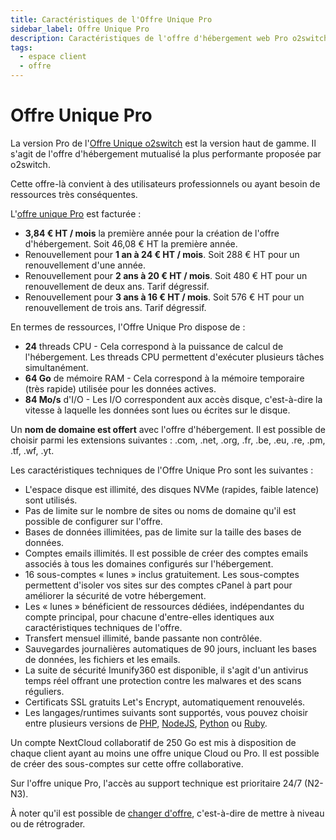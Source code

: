 ```yaml
---
title: Caractéristiques de l'Offre Unique Pro
sidebar_label: Offre Unique Pro
description: Caractéristiques de l'offre d'hébergement web Pro o2switch
tags:
  - espace client
  - offre
---
```


# Offre Unique Pro

La version Pro de l'[Offre Unique o2switch](https://www.o2switch.fr/hebergement-illimite/) est la version haut de gamme.
Il s'agit de l'offre d'hébergement mutualisé la plus performante proposée par o2switch.

Cette offre-là convient à des utilisateurs professionnels ou ayant besoin de ressources très conséquentes.

L'[offre unique Pro](https://www.o2switch.fr/hebergement-illimite/) est facturée :
- **3,84 € HT / mois** la première année pour la création de l'offre d'hébergement. Soit 46,08 € HT la première année.
- Renouvellement pour **1 an à 24 € HT / mois**. Soit 288 € HT pour un renouvellement d'une année.
- Renouvellement pour **2 ans à 20 € HT / mois**. Soit 480 € HT pour un renouvellement de deux ans. Tarif dégressif.
- Renouvellement pour **3 ans à 16 € HT / mois**. Soit 576 € HT pour un renouvellement de trois ans. Tarif dégressif.

En termes de ressources, l'Offre Unique Pro dispose de :
- **24** threads CPU - Cela correspond à la puissance de calcul de l'hébergement. Les threads CPU permettent d'exécuter
  plusieurs tâches simultanément.
- **64 Go** de mémoire RAM - Cela correspond à la mémoire temporaire (très rapide) utilisée pour les données actives.
- **84 Mo/s** d'I/O - Les I/O correspondent aux accès disque, c'est-à-dire la vitesse à laquelle les données sont lues
  ou écrites sur le disque.

Un **nom de domaine est offert** avec l'offre d'hébergement. Il est possible de choisir parmi les extensions suivantes :
.com, .net, .org, .fr, .be, .eu, .re, .pm, .tf, .wf, .yt.

Les caractéristiques techniques de l'Offre Unique Pro sont les suivantes :
- L'espace disque est illimité, des disques NVMe (rapides, faible latence) sont utilisés.
- Pas de limite sur le nombre de sites ou noms de domaine qu'il est possible de configurer sur l'offre.
- Bases de données illimitées, pas de limite sur la taille des bases de données.
- Comptes emails illimités. Il est possible de créer des comptes emails associés à tous les domaines configurés sur
  l'hébergement.
- 16 sous-comptes « lunes » inclus gratuitement. Les sous-comptes permettent d'isoler vos sites sur des comptes cPanel à part
  pour améliorer la sécurité de votre hébergement.
- Les « lunes » bénéficient de ressources dédiées, indépendantes du compte principal, pour chacune d'entre-elles identiques 
aux caractéristiques techniques de l'offre.
- Transfert mensuel illimité, bande passante non contrôlée.
- Sauvegardes journalières automatiques de 90 jours, incluant les bases de données, les fichiers et les emails.
- La suite de sécurité Imunify360 est disponible, il s'agit d'un antivirus temps réel offrant une protection contre les
  malwares et des scans réguliers.
- Certificats SSL gratuits Let's Encrypt, automatiquement renouvelés.
- Les langages/runtimes suivants sont supportés, vous pouvez choisir entre plusieurs versions de
  [PHP](/cpanel/logiciels/hebergement-php-multi-version), [NodeJS](/cpanel/logiciels/hebergement-nodejs-multi-version),
  [Python](/cpanel/logiciels/hebergement-python-multi-version) ou
  [Ruby](/cpanel/logiciels/hebergement-ruby-multi-version).

Un compte NextCloud collaboratif de 250 Go est mis à disposition de chaque client ayant au moins une offre unique Cloud
ou Pro. Il est possible de créer des sous-comptes sur cette offre collaborative.

Sur l'offre unique Pro, l'accès au support technique est prioritaire 24/7 (N2-N3).

À noter qu'il est possible de [changer d'offre](/espace-client/commande/changer-offre), c'est-à-dire de mettre à niveau
ou de rétrograder.
